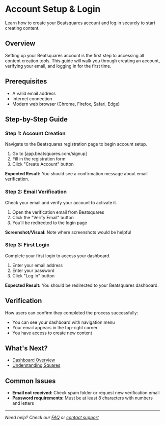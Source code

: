 # Account Setup & Login

Learn how to create your Beatsquares account and log in securely to start creating content.

## Overview

Setting up your Beatsquares account is the first step to accessing all content creation tools. This guide will walk you through creating an account, verifying your email, and logging in for the first time.

## Prerequisites

- A valid email address
- Internet connection
- Modern web browser (Chrome, Firefox, Safari, Edge)

## Step-by-Step Guide

### Step 1: Account Creation

Navigate to the Beatsquares registration page to begin account setup.

1. Go to [app.beatsquares.com/signup]
2. Fill in the registration form
3. Click "Create Account" button

**Expected Result:** You should see a confirmation message about email verification.

### Step 2: Email Verification

Check your email and verify your account to activate it.

1. Open the verification email from Beatsquares
2. Click the "Verify Email" button
3. You'll be redirected to the login page

**Screenshot/Visual:** Note where screenshots would be helpful

### Step 3: First Login

Complete your first login to access your dashboard.

1. Enter your email address
2. Enter your password
3. Click "Log In" button

**Expected Result:** You should be redirected to your Beatsquares dashboard.

## Verification

How users can confirm they completed the process successfully:

- You can see your dashboard with navigation menu
- Your email appears in the top-right corner
- You have access to create new content

## What's Next?

- [Dashboard Overview](/getting-started/dashboard-overview)
- [Understanding Squares](/getting-started/understanding-squares)

## Common Issues

- **Email not received:** Check spam folder or request new verification email
- **Password requirements:** Must be at least 8 characters with numbers and letters

---
*Need help? Check our [FAQ](/troubleshooting/faq) or [contact support](mailto:support@beatsquares.com)*
